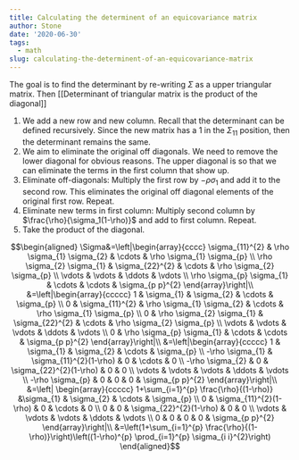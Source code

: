 ```yaml
---
title: Calculating the determinent of an equicovariance matrix
author: Stone
date: '2020-06-30'
tags:
  - math
slug: calculating-the-determinent-of-an-equicovariance-matrix
---
```



The goal is to find the determinant by re-writing $\Sigma$ as a upper triangular matrix. Then [[Determinant of triangular matrix is the product of the diagonal]] 

1. We add a new row and new column. Recall that the determinant can be defined recursively. Since the new matrix has a $1$ in the $\Sigma_{11}$ position, then the determinant remains the same.
2. We aim to eliminate the original off diagonals. We need to remove the lower diagonal for obvious reasons. The upper diagonal is so that we can eliminate the terms in the first column that show up.
3. Eliminate off-diagonals: Multiply the first row by $-\rho\sigma_1$ and add it to the second row. This eliminates the original off diagonal elements of the original first row. Repeat.
4. Eliminate new terms in first column: Multiply second column by $\frac{\rho}{\sigma_1(1-\rho)}$ and add to first column. Repeat.
5. Take the product of the diagonal.

$$\begin{aligned}
\Sigma&=\left|\begin{array}{cccc}
\sigma_{11}^{2} & \rho \sigma_{1} \sigma_{2} & \cdots & \rho \sigma_{1} \sigma_{p} \\
\rho \sigma_{2} \sigma_{1} & \sigma_{22}^{2} & \cdots & \rho \sigma_{2} \sigma_{p} \\
\vdots & \vdots & \ddots & \vdots \\
\rho \sigma_{p} \sigma_{1} & \cdots & \cdots & \sigma_{p p}^{2}
\end{array}\right|\\
&=\left|\begin{array}{ccccc}
1 & \sigma_{1} & \sigma_{2} & \cdots & \sigma_{p} \\
0 & \sigma_{11}^{2} & \rho \sigma_{1} \sigma_{2} & \cdots & \rho \sigma_{1} \sigma_{p} \\
0 & \rho \sigma_{2} \sigma_{1} & \sigma_{22}^{2} & \cdots & \rho \sigma_{2} \sigma_{p} \\
\vdots & \vdots & \vdots & \ddots & \vdots \\
0 & \rho \sigma_{p} \sigma_{1} & \cdots & \cdots & \sigma_{p p}^{2}
\end{array}\right|\\
&=\left|\begin{array}{ccccc}
1 & \sigma_{1} & \sigma_{2} & \cdots & \sigma_{p} \\
-\rho \sigma_{1} & \sigma_{11}^{2}(1-\rho) & 0 & \cdots & 0 \\
-\rho \sigma_{2} & 0 & \sigma_{22}^{2}(1-\rho) & 0 & 0 \\
\vdots & \vdots & \vdots & \ddots & \vdots \\
-\rho \sigma_{p} & 0 & 0 & 0 & \sigma_{p p}^{2}
\end{array}\right|\\
&=\left| \begin{array}{ccccc}
1+\sum_{i=1}^{p} \frac{\rho}{(1-\rho)} &\sigma_{1} & \sigma_{2} & \cdots & \sigma_{p} \\
0 & \sigma_{11}^{2}(1-\rho) & 0 & \cdots & 0 \\
0 & 0 & \sigma_{22}^{2}(1-\rho) & 0 & 0 \\
\vdots & \vdots & \vdots & \ddots & \vdots \\
0 & 0 & 0 & 0 & \sigma_{p p}^{2}
\end{array}\right|\\
&=\left(1+\sum_{i=1}^{p} \frac{\rho}{(1-\rho)}\right)\left((1-\rho)^{p} \prod_{i=1}^{p} \sigma_{i i}^{2}\right)
\end{aligned}$$


